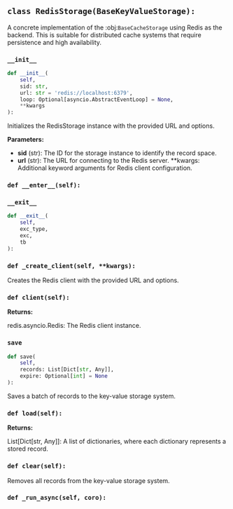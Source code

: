 <a id="camel.storages.key_value_storages.redis"></a>

<a id="camel.storages.key_value_storages.redis.RedisStorage"></a>

## `class RedisStorage(BaseKeyValueStorage):`

A concrete implementation of the :obj:`BaseCacheStorage` using Redis as
the backend. This is suitable for distributed cache systems that require
persistence and high availability.

<a id="camel.storages.key_value_storages.redis.RedisStorage.__init__"></a>

### `__init__`

```python
def __init__(
    self,
    sid: str,
    url: str = 'redis://localhost:6379',
    loop: Optional[asyncio.AbstractEventLoop] = None,
    **kwargs
):
```

Initializes the RedisStorage instance with the provided URL and
options.

**Parameters:**

- **sid** (str): The ID for the storage instance to identify the record space.
- **url** (str): The URL for connecting to the Redis server. **kwargs: Additional keyword arguments for Redis client configuration.

<a id="camel.storages.key_value_storages.redis.RedisStorage.__enter__"></a>

### `def __enter__(self):`

<a id="camel.storages.key_value_storages.redis.RedisStorage.__exit__"></a>

### `__exit__`

```python
def __exit__(
    self,
    exc_type,
    exc,
    tb
):
```

<a id="camel.storages.key_value_storages.redis.RedisStorage._create_client"></a>

### `def _create_client(self, **kwargs):`

Creates the Redis client with the provided URL and options.

<a id="camel.storages.key_value_storages.redis.RedisStorage.client"></a>

### `def client(self):`

**Returns:**

  redis.asyncio.Redis: The Redis client instance.

<a id="camel.storages.key_value_storages.redis.RedisStorage.save"></a>

### `save`

```python
def save(
    self,
    records: List[Dict[str, Any]],
    expire: Optional[int] = None
):
```

Saves a batch of records to the key-value storage system.

<a id="camel.storages.key_value_storages.redis.RedisStorage.load"></a>

### `def load(self):`

**Returns:**

  List[Dict[str, Any]]: A list of dictionaries, where each dictionary
represents a stored record.

<a id="camel.storages.key_value_storages.redis.RedisStorage.clear"></a>

### `def clear(self):`

Removes all records from the key-value storage system.

<a id="camel.storages.key_value_storages.redis.RedisStorage._run_async"></a>

### `def _run_async(self, coro):`
